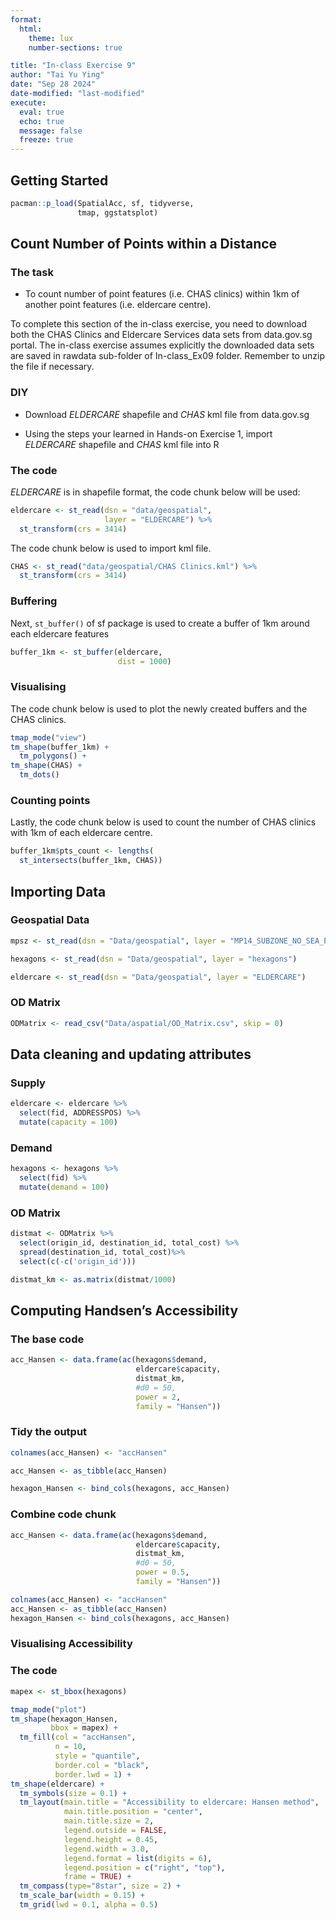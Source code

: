 ```yaml
---
format: 
  html:
    theme: lux
    number-sections: true

title: "In-class Exercise 9"
author: "Tai Yu Ying"
date: "Sep 28 2024"
date-modified: "last-modified"
execute: 
  eval: true
  echo: true
  message: false
  freeze: true
---
```


## Getting Started

```r
pacman::p_load(SpatialAcc, sf, tidyverse, 
               tmap, ggstatsplot)
```

## Count Number of Points within a Distance

### The task

-   To count number of point features (i.e. CHAS clinics) within 1km of another point features (i.e. eldercare centre).

::: callout-note
To complete this section of the in-class exercise, you need to download both the CHAS Clinics and Eldercare Services data sets from data.gov.sg portal. The in-class exercise assumes explicitly the downloaded data sets are saved in rawdata sub-folder of In-class_Ex09 folder. Remember to unzip the file if necessary.
:::

### DIY

-   Download *ELDERCARE* shapefile and *CHAS* kml file from data.gov.sg

-   Using the steps your learned in Hands-on Exercise 1, import *ELDERCARE* shapefile and *CHAS* kml file into R

### The code

*ELDERCARE* is in shapefile format, the code chunk below will be used:

```r
eldercare <- st_read(dsn = "data/geospatial",
                     layer = "ELDERCARE") %>%
  st_transform(crs = 3414)
```

The code chunk below is used to import kml file.

```r
CHAS <- st_read("data/geospatial/CHAS Clinics.kml") %>%
  st_transform(crs = 3414)
```

### Buffering

Next, `st_buffer()` of sf package is used to create a buffer of 1km around each eldercare features

```r
buffer_1km <- st_buffer(eldercare, 
                        dist = 1000)
```

### Visualising

The code chunk below is used to plot the newly created buffers and the CHAS clinics.

```r
tmap_mode("view")
tm_shape(buffer_1km) +
  tm_polygons() +
tm_shape(CHAS) +
  tm_dots()
```

### Counting points

Lastly, the code chunk below is used to count the number of CHAS clinics with 1km of each eldercare centre.

```r
buffer_1km$pts_count <- lengths(
  st_intersects(buffer_1km, CHAS))
```

## Importing Data

### Geospatial Data

```r
mpsz <- st_read(dsn = "Data/geospatial", layer = "MP14_SUBZONE_NO_SEA_PL")

hexagons <- st_read(dsn = "Data/geospatial", layer = "hexagons") 

eldercare <- st_read(dsn = "Data/geospatial", layer = "ELDERCARE") 
```

### OD Matrix

```r
ODMatrix <- read_csv("Data/aspatial/OD_Matrix.csv", skip = 0)
```

## Data cleaning and updating attributes

### Supply

```r
eldercare <- eldercare %>%
  select(fid, ADDRESSPOS) %>%
  mutate(capacity = 100)
```

### Demand

```r
hexagons <- hexagons %>%
  select(fid) %>%
  mutate(demand = 100)
```

### OD Matrix

```r
distmat <- ODMatrix %>%
  select(origin_id, destination_id, total_cost) %>%
  spread(destination_id, total_cost)%>%
  select(c(-c('origin_id')))
```

```r
distmat_km <- as.matrix(distmat/1000)
```

## Computing Handsen’s Accessibility

### The base code

```r
acc_Hansen <- data.frame(ac(hexagons$demand,
                            eldercare$capacity,
                            distmat_km, 
                            #d0 = 50,
                            power = 2, 
                            family = "Hansen"))
```

### Tidy the output

```r
colnames(acc_Hansen) <- "accHansen"

acc_Hansen <- as_tibble(acc_Hansen)

hexagon_Hansen <- bind_cols(hexagons, acc_Hansen)
```

### Combine code chunk

```r
acc_Hansen <- data.frame(ac(hexagons$demand,
                            eldercare$capacity,
                            distmat_km, 
                            #d0 = 50,
                            power = 0.5, 
                            family = "Hansen"))

colnames(acc_Hansen) <- "accHansen"
acc_Hansen <- as_tibble(acc_Hansen)
hexagon_Hansen <- bind_cols(hexagons, acc_Hansen)
```

### Visualising Accessibility

### The code

```r
mapex <- st_bbox(hexagons)

tmap_mode("plot")
tm_shape(hexagon_Hansen,
         bbox = mapex) + 
  tm_fill(col = "accHansen",
          n = 10,
          style = "quantile",
          border.col = "black",
          border.lwd = 1) +
tm_shape(eldercare) +
  tm_symbols(size = 0.1) +
  tm_layout(main.title = "Accessibility to eldercare: Hansen method",
            main.title.position = "center",
            main.title.size = 2,
            legend.outside = FALSE,
            legend.height = 0.45, 
            legend.width = 3.0,
            legend.format = list(digits = 6),
            legend.position = c("right", "top"),
            frame = TRUE) +
  tm_compass(type="8star", size = 2) +
  tm_scale_bar(width = 0.15) +
  tm_grid(lwd = 0.1, alpha = 0.5)
```
